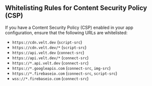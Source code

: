 ## Whitelisting Rules for Content Security Policy (CSP)

If you have a Content Security Policy (CSP) enabled in your app configuration, ensure that the following URLs are whitelisted:
- `https://cdn.velt.dev` (`script-src`)
- `https://cdn.velt.dev/*` (`script-src`)
- `https://api.velt.dev` (`connect-src`)
- `https://api.velt.dev/*` (`connect-src`)
- `https://*.api.velt.dev` (`connect-src`)
- `https://*.googleapis.com` (`connect-src`, `img-src`)
- `https://*.firebaseio.com` (`connect-src`, `script-src`)
- `wss://*.firebaseio.com` (`connect-src`)
